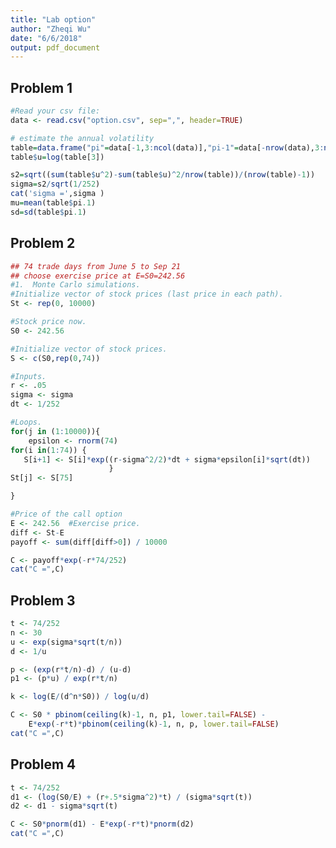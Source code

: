 ```yaml
---
title: "Lab option"
author: "Zheqi Wu"
date: "6/6/2018"
output: pdf_document
---
```


## Problem 1

```r
#Read your csv file:
data <- read.csv("option.csv", sep=",", header=TRUE)

# estimate the annual volatility
table=data.frame("pi"=data[-1,3:ncol(data)],"pi-1"=data[-nrow(data),3:ncol(data)],"pi/pi-1"=data[-1,3:ncol(data)]/data[-nrow(data),3:ncol(data)])
table$u=log(table[3])

s2=sqrt((sum(table$u^2)-sum(table$u)^2/nrow(table))/(nrow(table)-1))
sigma=s2/sqrt(1/252)
cat('sigma =',sigma )
mu=mean(table$pi.1)
sd=sd(table$pi.1)
```

## Problem 2
```r

## 74 trade days from June 5 to Sep 21
## choose exercise price at E=S0=242.56
#1.  Monte Carlo simulations.
#Initialize vector of stock prices (last price in each path).
St <- rep(0, 10000)

#Stock price now.
S0 <- 242.56

#Initialize vector of stock prices.
S <- c(S0,rep(0,74))

#Inputs.
r <- .05
sigma <- sigma
dt <- 1/252

#Loops.
for(j in (1:10000)){
	epsilon <- rnorm(74)
for(i in(1:74)) {
   S[i+1] <- S[i]*exp((r-sigma^2/2)*dt + sigma*epsilon[i]*sqrt(dt))       
                      }
St[j] <- S[75]

}

#Price of the call option
E <- 242.56  #Exercise price.
diff <- St-E  
payoff <- sum(diff[diff>0]) / 10000

C <- payoff*exp(-r*74/252)
cat("C =",C)
```


## Problem 3
```r
t <- 74/252
n <- 30
u <- exp(sigma*sqrt(t/n))
d <- 1/u

p <- (exp(r*t/n)-d) / (u-d)
p1 <- (p*u) / exp(r*t/n)

k <- log(E/(d^n*S0)) / log(u/d)

C <- S0 * pbinom(ceiling(k)-1, n, p1, lower.tail=FALSE) - 
    E*exp(-r*t)*pbinom(ceiling(k)-1, n, p, lower.tail=FALSE)
cat("C =",C)
```

## Problem 4

```r
t <- 74/252
d1 <- (log(S0/E) + (r+.5*sigma^2)*t) / (sigma*sqrt(t))
d2 <- d1 - sigma*sqrt(t)

C <- S0*pnorm(d1) - E*exp(-r*t)*pnorm(d2)
cat("C =",C)
```



